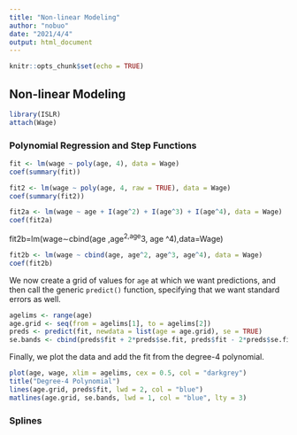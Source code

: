 ```yaml
---
title: "Non-linear Modeling"
author: "nobuo"
date: "2021/4/4"
output: html_document
---
```


```r
knitr::opts_chunk$set(echo = TRUE)
```
## Non-linear Modeling

```r
library(ISLR)
attach(Wage)
```

###  Polynomial Regression and Step Functions

```r
fit <- lm(wage ~ poly(age, 4), data = Wage)
coef(summary(fit))
```
```r
fit2 <- lm(wage ~ poly(age, 4, raw = TRUE), data = Wage)
coef(summary(fit2))
```

```r
fit2a <- lm(wage ~ age + I(age^2) + I(age^3) + I(age^4), data = Wage)
coef(fit2a)
```
 fit2b=lm(wage∼cbind(age ,age^2,age^3, age ^4),data=Wage)
```r
fit2b <- lm(wage ~ cbind(age, age^2, age^3, age^4), data = Wage)
coef(fit2b)
```
We now create a grid of values for `age` at which we want predictions, and then call the generic `predict()` function, specifying that we want standard errors as well.

```r
agelims <- range(age)
age.grid <- seq(from = agelims[1], to = agelims[2])
preds <- predict(fit, newdata = list(age = age.grid), se = TRUE)
se.bands <- cbind(preds$fit + 2*preds$se.fit, preds$fit - 2*preds$se.fit)
```
Finally, we plot the data and add the fit from the degree-4 polynomial.

```r
plot(age, wage, xlim = agelims, cex = 0.5, col = "darkgrey")
title("Degree-4 Polynomial")
lines(age.grid, preds$fit, lwd = 2, col = "blue")
matlines(age.grid, se.bands, lwd = 1, col = "blue", lty = 3)
```

### Splines
